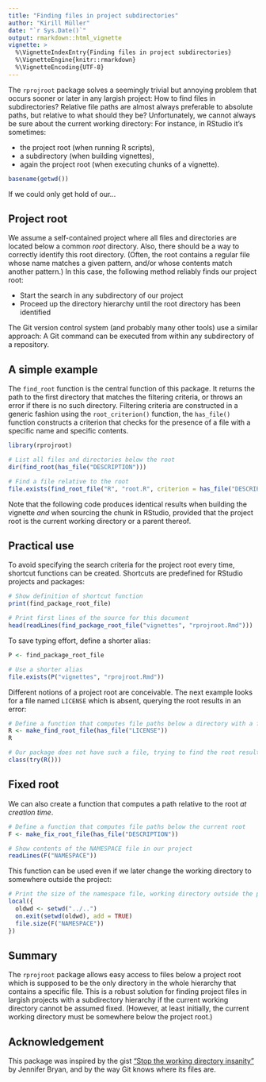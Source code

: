 ```yaml
---
title: "Finding files in project subdirectories"
author: "Kirill Müller"
date: "`r Sys.Date()`"
output: rmarkdown::html_vignette
vignette: >
  %\VignetteIndexEntry{Finding files in project subdirectories}
  %\VignetteEngine{knitr::rmarkdown}
  %\VignetteEncoding{UTF-8}
---
```


The `rprojroot` package solves a seemingly trivial but annoying problem
that occurs sooner or later
in any largish project:
How to find files in subdirectories?
Relative file paths are almost always preferable to absolute paths,
but relative to what should they be?
Unfortunately, we cannot always be sure about the current working directory:
For instance, in RStudio it's sometimes:

- the project root (when running R scripts),
- a subdirectory (when building vignettes),
- again the project root (when executing chunks of a vignette).

```r
basename(getwd())
```

If we could only get hold of our...


## Project root

We assume a self-contained project
where all files and directories are located below a common *root* directory.
Also, there should be a way to correctly identify this root directory.
(Often, the root contains a regular file whose name matches a given pattern,
and/or whose contents match another pattern.)
In this case, the following method reliably finds our project root:

- Start the search in any subdirectory of our project
- Proceed up the directory hierarchy until the root directory has been identified

The Git version control system (and probably many other tools) use a similar
approach: A Git command can be executed from within any subdirectory of a
repository.


## A simple example

The `find_root` function is the central function of this package.
It returns the path to the first directory that matches the filtering criteria,
or throws an error if there is no such directory.
Filtering criteria are constructed in a generic fashion using the 
`root_criterion()` function,
the `has_file()` function constructs a criterion that checks for the presence
of a file with a specific name and specific contents.

```r
library(rprojroot)

# List all files and directories below the root
dir(find_root(has_file("DESCRIPTION")))

# Find a file relative to the root
file.exists(find_root_file("R", "root.R", criterion = has_file("DESCRIPTION")))
```

Note that the following code produces identical results when building the
vignette *and* when sourcing the chunk in RStudio,
provided that the project root is the current working directory
or a parent thereof.


## Practical use

To avoid specifying the search criteria for the project root every time,
shortcut functions can be created.
Shortcuts are predefined for RStudio projects and packages:

```r
# Show definition of shortcut function
print(find_package_root_file)

# Print first lines of the source for this document
head(readLines(find_package_root_file("vignettes", "rprojroot.Rmd")))
```

To save typing effort, define a shorter alias:

```r
P <- find_package_root_file

# Use a shorter alias
file.exists(P("vignettes", "rprojroot.Rmd"))
```

Different notions of a project root are conceivable.
The next example looks for a file named `LICENSE` which is absent,
querying the root results in an error:

```r
# Define a function that computes file paths below a directory with a file named LICENSE
R <- make_find_root_file(has_file("LICENSE"))
R

# Our package does not have such a file, trying to find the root results in an error
class(try(R()))
```


## Fixed root

We can also create a function
that computes a path relative to the root *at creation time*.

```r
# Define a function that computes file paths below the current root
F <- make_fix_root_file(has_file("DESCRIPTION"))

# Show contents of the NAMESPACE file in our project
readLines(F("NAMESPACE"))
```

This function can be used even if we later change the working directory to somewhere outside the project:

```r
# Print the size of the namespace file, working directory outside the project
local({
  oldwd <- setwd("../..")
  on.exit(setwd(oldwd), add = TRUE)
  file.size(F("NAMESPACE"))
})
```


## Summary

The `rprojroot` package allows easy access to files below a project root
which is supposed to be the only directory in the whole hierarchy that contains
a specific file.
This is a robust solution for finding project files in largish projects
with a subdirectory hierarchy if the current working directory cannot be assumed
fixed.
(However, at least initially, the current working directory must be
somewhere below the project root.)


## Acknowledgement

This package was inspired by the gist
["Stop the working directory insanity"](https://gist.github.com/jennybc/362f52446fe1ebc4c49f)
by Jennifer Bryan, and by the way Git knows where its files are.
